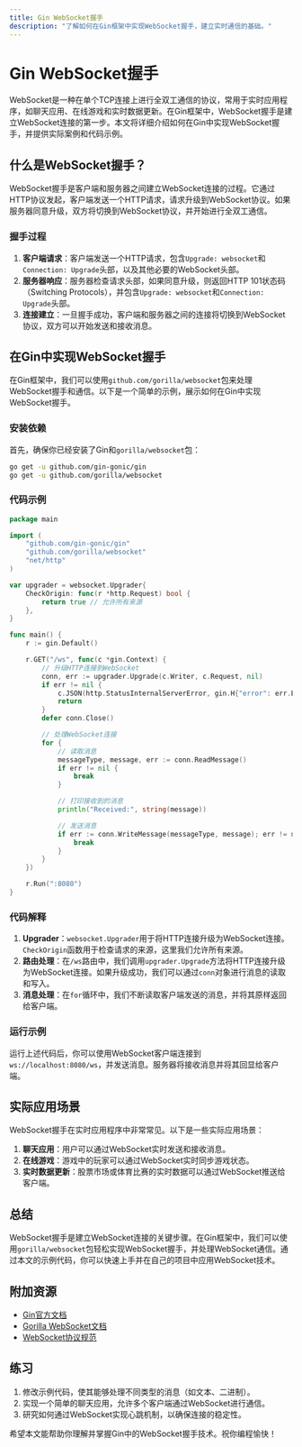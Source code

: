 ```yaml
---
title: Gin WebSocket握手
description: "了解如何在Gin框架中实现WebSocket握手，建立实时通信的基础。"
---
```


# Gin WebSocket握手

WebSocket是一种在单个TCP连接上进行全双工通信的协议，常用于实时应用程序，如聊天应用、在线游戏和实时数据更新。在Gin框架中，WebSocket握手是建立WebSocket连接的第一步。本文将详细介绍如何在Gin中实现WebSocket握手，并提供实际案例和代码示例。

## 什么是WebSocket握手？

WebSocket握手是客户端和服务器之间建立WebSocket连接的过程。它通过HTTP协议发起，客户端发送一个HTTP请求，请求升级到WebSocket协议。如果服务器同意升级，双方将切换到WebSocket协议，并开始进行全双工通信。

### 握手过程

1. **客户端请求**：客户端发送一个HTTP请求，包含`Upgrade: websocket`和`Connection: Upgrade`头部，以及其他必要的WebSocket头部。
2. **服务器响应**：服务器检查请求头部，如果同意升级，则返回HTTP 101状态码（Switching Protocols），并包含`Upgrade: websocket`和`Connection: Upgrade`头部。
3. **连接建立**：一旦握手成功，客户端和服务器之间的连接将切换到WebSocket协议，双方可以开始发送和接收消息。

## 在Gin中实现WebSocket握手

在Gin框架中，我们可以使用`github.com/gorilla/websocket`包来处理WebSocket握手和通信。以下是一个简单的示例，展示如何在Gin中实现WebSocket握手。

### 安装依赖

首先，确保你已经安装了Gin和`gorilla/websocket`包：

```bash
go get -u github.com/gin-gonic/gin
go get -u github.com/gorilla/websocket
```

### 代码示例

```go
package main

import (
    "github.com/gin-gonic/gin"
    "github.com/gorilla/websocket"
    "net/http"
)

var upgrader = websocket.Upgrader{
    CheckOrigin: func(r *http.Request) bool {
        return true // 允许所有来源
    },
}

func main() {
    r := gin.Default()

    r.GET("/ws", func(c *gin.Context) {
        // 升级HTTP连接到WebSocket
        conn, err := upgrader.Upgrade(c.Writer, c.Request, nil)
        if err != nil {
            c.JSON(http.StatusInternalServerError, gin.H{"error": err.Error()})
            return
        }
        defer conn.Close()

        // 处理WebSocket连接
        for {
            // 读取消息
            messageType, message, err := conn.ReadMessage()
            if err != nil {
                break
            }

            // 打印接收到的消息
            println("Received:", string(message))

            // 发送消息
            if err := conn.WriteMessage(messageType, message); err != nil {
                break
            }
        }
    })

    r.Run(":8080")
}
```

### 代码解释

1. **Upgrader**：`websocket.Upgrader`用于将HTTP连接升级为WebSocket连接。`CheckOrigin`函数用于检查请求的来源，这里我们允许所有来源。
2. **路由处理**：在`/ws`路由中，我们调用`upgrader.Upgrade`方法将HTTP连接升级为WebSocket连接。如果升级成功，我们可以通过`conn`对象进行消息的读取和写入。
3. **消息处理**：在`for`循环中，我们不断读取客户端发送的消息，并将其原样返回给客户端。

### 运行示例

运行上述代码后，你可以使用WebSocket客户端连接到`ws://localhost:8080/ws`，并发送消息。服务器将接收消息并将其回显给客户端。

## 实际应用场景

WebSocket握手在实时应用程序中非常常见。以下是一些实际应用场景：

1. **聊天应用**：用户可以通过WebSocket实时发送和接收消息。
2. **在线游戏**：游戏中的玩家可以通过WebSocket实时同步游戏状态。
3. **实时数据更新**：股票市场或体育比赛的实时数据可以通过WebSocket推送给客户端。

## 总结

WebSocket握手是建立WebSocket连接的关键步骤。在Gin框架中，我们可以使用`gorilla/websocket`包轻松实现WebSocket握手，并处理WebSocket通信。通过本文的示例代码，你可以快速上手并在自己的项目中应用WebSocket技术。

## 附加资源

- [Gin官方文档](https://gin-gonic.com/docs/)
- [Gorilla WebSocket文档](https://pkg.go.dev/github.com/gorilla/websocket)
- [WebSocket协议规范](https://tools.ietf.org/html/rfc6455)

## 练习

1. 修改示例代码，使其能够处理不同类型的消息（如文本、二进制）。
2. 实现一个简单的聊天应用，允许多个客户端通过WebSocket进行通信。
3. 研究如何通过WebSocket实现心跳机制，以确保连接的稳定性。

希望本文能帮助你理解并掌握Gin中的WebSocket握手技术。祝你编程愉快！